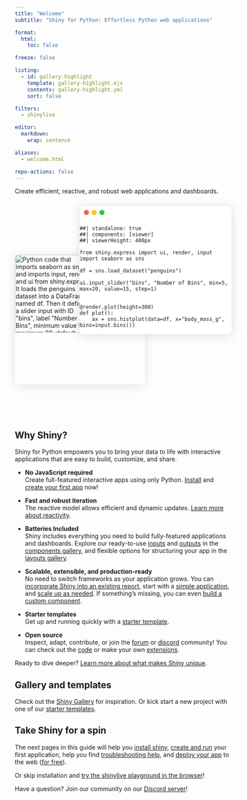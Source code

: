 ```yaml
---
title: "Welcome"
subtitle: "Shiny for Python: Effortless Python web applications"

format:
  html:
    toc: false

freeze: false

listing:
  - id: gallery-highlight
    template: gallery-highlight.ejs
    contents: gallery-highlight.yml
    sort: false

filters:
  - shinylive

editor:
  markdown:
    wrap: sentence

aliases:
  - welcome.html

repo-actions: false
---
```


Create efficient, reactive, and robust web applications and dashboards.

::: {.floating-code-app .column-page-inset-right}
```{=html}
<img src="assets/code-welcome.svg" class="img-shadow floating-code", alt='Python code that imports seaborn as sns and imports input, render, and ui from shiny.express. It loads the penguins dataset into a DataFrame named df. Then it defines a slider input with ID "bins", label "Number of Bins", minimum value 5, maximum 20, default value 15, and step size 1. A reactive plot is defined using the @render.plot decorator with a height of 300. The plot function calls sns.histplot with the df DataFrame, uses "body_mass_g" for the x-axis, and sets the number of bins using the current value of input.bins().'>
```

::: {.floating-app}
```{=html}
<div class="traffic-lights">
  <div class="traffic-light red"></div>
  <div class="traffic-light yellow"></div>
  <div class="traffic-light green"></div>
</div>
```
```shinylive-python
##| standalone: true
##| components: [viewer]
##| viewerHeight: 400px

from shiny.express import ui, render, input
import seaborn as sns

df = sns.load_dataset("penguins")

ui.input_slider("bins", "Number of Bins", min=5, max=20, value=15, step=1)


@render.plot(height=300)
def plot():
    ax = sns.histplot(data=df, x="body_mass_g", bins=input.bins())
```
:::

```{=html}
<style>
.floating-app .shinylive-wrapper {
  padding: 0.5em;
  background-color: white;
  margin: 0;
  border-radius: 0 0 8px 8px;
  border-right: none;
  border-bottom: none;
  border-left: none;
}

.floating-code-app {
  position: relative;
  width: 100%;
  min-height: 500px;
}

.floating-code,
.floating-app {
  border-radius: 8px;
  transition: all 0.4s cubic-bezier(0.34, 1.56, 0.64, 1);
  transition-delay: 100ms;
}

/* Traffic lights */
.traffic-lights {
  --traffic-light-size: 12px;
  --traffic-light-gap: 6px;
  --traffic-light-padding: 10px;
  display: flex;
  gap: var(--traffic-light-gap);
  padding: var(--traffic-light-padding);
}

.traffic-light {
  width: var(--traffic-light-size);
  height: var(--traffic-light-size);
  border-radius: 50%;
}

.red { background: #FF5F56; }
.yellow { background: #FFBD2E; }
.green { background: #27C93F; }

/* Desktop/tablet layout */
@media (min-width: 768px) {
  .floating-code,
  .floating-app {
    position: absolute;
  }

  .floating-code {
    left: 0;
    top: 125px;
    width: 60%;
    box-shadow: 0 4px 24px rgba(0, 0, 0, 0.1);
    z-index: 1; /* Below app by default */
  }

  .floating-app {
    right: 0;
    top: 10px;
    width: 70%;
    background: #ffffff;
    border: 1px solid rgba(0, 0, 0, 0.1);
    box-shadow: 0 4px 24px rgba(0, 0, 0, 0.1);
    z-index: 2; /* Above code by default */
  }

  .floating-code:hover {
    transform: translate(0, -14px);
    box-shadow: -8px 12px 32px rgba(0, 0, 0, 0.2) !important;
    z-index: 3;
    width: 80%;
  }

  .floating-code:hover + .floating-app {
    transform: translate(-20px, 0px) scale(0.9);
    box-shadow: 0 4px 16px rgba(0, 0, 0, 0.08);
    opacity: 0.8;
  }
}

/* Mobile layout */
@media (max-width: 767px) {
  .floating-code,
  .floating-app {
    position: relative;
    width: 100%;
    margin-bottom: 20px;
    box-shadow: 0 4px 24px rgba(0, 0, 0, 0.1);
  }

  .traffic-lights {
    --traffic-light-padding: 6px;
    --traffic-light-gap: 4px;
    --traffic-light-size: clamp(5px, 1.66vw, 12px);
  }
}
</style>
```
:::

## Why Shiny?

Shiny for Python empowers you to bring your data to life with interactive applications that are easy to build, customize, and share.

- **No JavaScript required**<br>
Create full-featured interactive apps using only Python.
[Install](install.qmd) and [create your first app](create-run.qmd) now!

- **Fast and robust iteration**<br>
The reactive model allows efficient and dynamic updates.
[Learn more about reactivity](/docs/reactive-foundations.qmd).

- **Batteries Included**<br>
Shiny includes everything you need to build fully-featured applications and dashboards.
Explore our ready-to-use [inputs](/components/#inputs) and [outputs](/components/#outputs) in the [components gallery](/components/), and flexible options for structuring your app in the [layouts gallery](/layouts/).

- **Scalable, extensible, and production-ready**<br>
No need to switch frameworks as your application grows.
You can [incorporate Shiny into an existing report](https://quarto.org/docs/dashboards/), start with a [simple application](/docs/express-in-depth.qmd), and [scale up as needed](/docs/express-to-core).
If something’s missing, you can even [build a custom component](/docs/custom-component-one-off.qmd).

- **Starter templates**<br>
Get up and running quickly with a [starter template](/templates/).

- **Open source**<br>
Inspect, adapt, contribute, or join the [forum](https://forum.posit.co/c/shiny) or [discord](https://discord.com/invite/yMGCamUMnS) community! You can check out the [code](https://github.com/posit-dev/py-shiny/) or make your own [extensions](/docs/custom-component-one-off.qmd).

Ready to dive deeper? [Learn more about what makes Shiny unique](what-is-shiny.qmd).


## Gallery and templates

Check out the [Shiny Gallery](/gallery/) for inspiration.
Or kick start a new project with one of our [starter templates](/templates/).


:::: {.column-page-inset-right}
::: {#gallery-highlight}
:::
::::


## Take Shiny for a spin

The next pages in this guide will help you [install shiny](install.qmd), [create and run](create-run.qmd) your first application, help you find [troubleshooting help](debug.qmd), and [deploy your app](deploy.qmd) to the web ([for free](deploy-cloud.qmd)).

Or skip installation and [try the shinylive playground in the browser](https://shinylive.io/py/examples/)!

Have a question?
Join our community on our [Discord server](https://discord.com/invite/yMGCamUMnS)!
